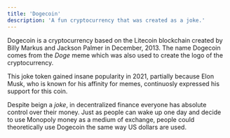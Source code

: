 ```yaml
---
title: 'Dogecoin'
description: 'A fun cryptocurrency that was created as a joke.'
---
```


Dogecoin is a cryptocurrency based on the Litecoin blockchain created by Billy Markus and Jackson Palmer in December, 2013. The name Dogecoin comes from the _Doge_ meme which was also used to create the logo of the cryptocurrency. 

This joke token gained insane popularity in 2021, partially because Elon Musk, who is known for his affinity for memes, continuosly expressed his support for this coin.

Despite beign a _joke_, in decentralized finance everyone has absolute control over their money. Just as people can wake up one day and decide to use Monopoly money as a medium of exchange, people could theoretically use Dogecoin the same way US dollars are used.